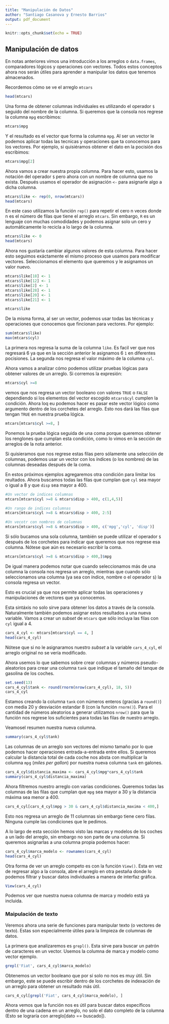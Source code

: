 ```yaml
---
title: "Manipulación de Datos"
author: "Santiago Casanova y Ernesto Barrios"
output: pdf_document
---
```


```r
knitr::opts_chunk$set(echo = TRUE)
```

## Manipulación de datos

En notas anteriores vimos una introducción a los arreglos o `data.frames`, comparadores lógicos y operaciones con vectores. Todos estos conceptos ahora nos serán útiles para aprender a manipular los datos que tenemos almacenados.

Recordemos cómo se ve el arreglo `mtcars`

```r
head(mtcars)
```

Una forma de obtener columnas individuales es utilizando el operador `$` seguido del nombre de la columna. Si queremos que la consola nos regrese la columna `mpg` escribimos:

```r
mtcars$mpg
```

Y el resultado es el vector que forma la columna `mpg`. Al ser un vector le podemos aplicar todas las tecnicas y operaciones que ta conocemos para los vectores. Por ejemplo, si quisiéramos obtener el dato en la pocisión dos escribimos:

```r
mtcars$mpg[2]
```

Ahora vamos a crear nuestra propia columna. Para hacer esto, usamos la notación del operador `$` pero ahora con un nombre de columna que no exista. Después usamos el operador de asignación `<-` para asignarle algo a dicha columna.

```r
mtcars$like <- rep(0, nrow(mtcars))
head(mtcars)
```

En este caso utilizamos la función `rep()` para repetir el cero n veces donde n es el número de filas que tiene el arreglo `mtcars`. Sin embargo, `R` es un lenguaje con muchas comodidades y podemos asignar solo un cero y automáticamente lo recicla a lo largo de la columna.

```r
mtcars$like <- 0
head(mtcars)
```

Ahora nos gustaría cambiar algunos valores de esta columna. Para hacer esto seguimos exáctamente el mismo proceso que usamos para modificar vectores. Seleccionamos el elemento que queremos y le asignamos un valor nuevo.

```r
mtcars$like[18] <- 1
mtcars$like[12] <- 1
mtcars$like[2] <- 1
mtcars$like[28] <- 1
mtcars$like[20] <- 1
mtcars$like[21] <- 1

mtcars$like
```

De la misma forma, al ser un vector, podemos usar todas las técnicas y operaciones que conocemos que fincionan para vectores. Por ejemplo:

```r
sum(mtcars$like)
max(mtcars$cyl)
```

La primera nos regresa la suma de la columna `like`. Es facil ver que nos regresará 6 ya que en la sección anterior le asignamos 6 `1` en diferentes pocisiones. La segunda nos regresa el valor máximo de la columna `cyl`. 

Ahora vamos a analizar cómo podemos utilizar pruebas lógicas para obtener valores de un arreglo. Si corremos la expresión:

```r
mtcars$cyl >=8
```
vemos que nos regresa un vector booleano con valores `TRUE` o `FALSE` dependiendo si los elementos del vector escogido `mtcars$cyl` cumplen la condición. Ahora loq eu podemos hacer es pasar este vector lógico como argumento dentro de los corchetes del arreglo. Esto nos dará las filas que tengan `TRUE` en nuestra prueba lógica.

```r
mtcars[mtcars$cyl >=8, ]
```

Ponemos la prueba lógica seguida de una coma porque queremos obtener los renglones que cumplan esta condición, como lo vimos en la sección de arreglos de la nota anterior. 

Si quisieramos que nos regrese estas filas pero sólamente una selección de columnas, podemos usar un vector con los índices (o los nombres) de las columnas deseadas después de la coma.

En estos próximos ejemplos agregaremos otra condición para limitar los reultados. Ahora buscamos todas las filas que cumplan que `cyl` sea mayor o igual a 8 y que `disp` sea mayor a 400.

```r
#Un vector de indices columnas
mtcars[mtcars$cyl >=8 & mtcars$disp > 400, c(1,4,5)]

#Un rango de indices columnas
mtcars[mtcars$cyl >=8 & mtcars$disp > 400, 2:5]

#Un vecotr con nombres de columnas
mtcars[mtcars$cyl >=8 & mtcars$disp > 400, c('mpg','cyl', 'disp')] 
```
Si sólo bucamos una sola columna, también se puede utilizar el operador `$` después de los corchetes para indicar que queremos que nos regrese esa columna. Nótese que aún es necesario escribir la coma.

```r
mtcars[mtcars$cyl >=8 & mtcars$disp > 400,]$mpg
```
De igual manera podemos notar que cuando seleccionamos más de una columna la consola nos regresa un arreglo, mientras que cuando sólo seleccionamos una columna (ya sea con índice, nombre o el operador `$`) la consola regresa un vector.

Esto es crucial ya que nos permite aplicar todas las operaciones y manipulaciones de vectores que ya conocemos. 


Esta sintáxis no solo sirve para obtener los datos a través de la consola. Naturalmente también podemos asignar estos resultados a una nueva variable. Vamos a crear un *subset* de `mtcars` que sólo incluya las filas con `cyl` igual a 4.

```r
cars_4_cyl <- mtcars[mtcars$cyl == 4, ]
head(cars_4_cyl)
```

Nótese que si no le asignaramos nuestro *subset* a la variable `cars_4_cyl`, el arreglo original no se vería modificado. 

Ahora usemos lo que sabemos sobre crear columnas y números pseudo-aleatorios para crear una columna `tank` que indique el tamaño del tanque de gasolina de los coches.

```r
set.seed(13)
cars_4_cyl$tank <- round(rnorm(nrow(cars_4_cyl), 18, 5))
cars_4_cyl
```

Estamos creando la columna `tank` con números enteros (gracias a `round()`) con media 20 y desviación estandar 8 (con la función `rnorm()`). Para el cantidad de números aleatorios a generar utilizamos `nrow()` para que la función nos regrese los suficientes para todas las filas de nuestro arreglo.

Veamosel resumen nuestra nueva columna.
```r
summary(cars_4_cyl$tank)
```

Las columnas de un arreglo son vectores del mismo tamaño por lo que podemos hacer operaciones entrada-a-entrada entre ellos. Si queremos calcular la distancia total de cada coche nos absta con multiplicar la columna `mpg` (*miles per gallon*) por nuestra nueva columna `tank` en galones.

```r
cars_4_cyl$distancia_maxima <- cars_4_cyl$mpg*cars_4_cyl$tank
summary(cars_4_cyl$distancia_maxima)
```

Ahora filtremos nuestro arreglo con varias condiciones. Queremos todas las columnas de las filas que cumplan que `mpg` sea mayor a 30 y la distancia máxima sea menor a 400.

```r
cars_4_cyl[cars_4_cyl$mpg > 30 & cars_4_cyl$distancia_maxima < 400,]
```

Esto nos regresa un arreglo de 11 columnas sin embargo tiene cero filas. Ninguna cumple las condiciones que le pedimos.

A lo largo de esta sección hemos visto las marcas y modelos de los coches a un lado del arreglo, sin embargo no son parte de una columna. Si queremos asignarlas a una columna propia podemos hacer:

```r
cars_4_cyl$marca_modelo <- rownames(cars_4_cyl)
head(cars_4_cyl)
```

Otra forma de ver un arreglo competo es con la función `View()`. Esta en vez de regresar algo a la consola, abre el arreglo en otra pestaña donde lo podemos filtrar y buscar datos individuales a manera de interfaz gráfica.

```r
View(cars_4_cyl)
```

Podemos ver que nuestra nueva columna de marca y modelo está ya incluida.

### Maipulación de texto

Veremos ahora una serie de funciones para manipular texto (o vectores de texto). Estas son especialmente útiles para la limpieza de columnas de datos.

La primera que analizaremos es `grepl()`. Esta sirve para buscar un patrón de caracteres en un vector. Usemos la columna de marca y modelo como vector ejemplo. 

```r
grepl('Fiat', cars_4_cyl$marca_modelo)
```

Obtenemos un vector booleano que por sí solo no nos es muy útil. Sin embargo, este se puede escribir dentro de los corchetes de indexación de un arreglo para obtener un resultado más útil.

```r
cars_4_cyl[grepl('Fiat', cars_4_cyl$marca_modelo), ]
```

Ahora vemos que la función nos es útil para buscar datos específicos dentro de una cadena en un arreglo, no solo el dato completo de la columna (Esto se lograría con arreglo[dato == buscado]).




